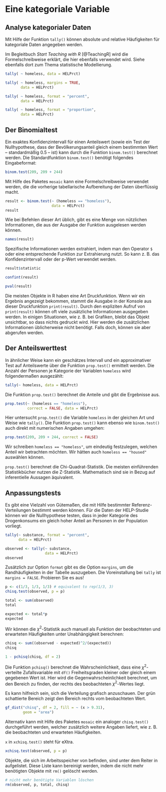 # Eine kategoriale Variable

## Analyse kategorialer Daten 
\index{Kategoriale Daten}

Mit Hilfe der Funktion `tally()` können absolute und relative Häufigkeiten für kategoriale Daten angegeben werden.

::: {.tiefereinsteigen data-latex="{tiefereinsteigen}"}
Im Begleitbuch *Start Teaching with R* [@TeachingR] wird die Formelschreibweise erklärt, die hier ebenfalls verwendet wird. Siehe ebenfalls dort zum Thema statistische Modellierung.
:::

\index{Tabellierungen}

```r
tally( ~ homeless, data = HELPrct)
```

```r
tally( ~ homeless, margins = TRUE, 
       data = HELPrct)
```

```r
tally( ~ homeless, format = "percent", 
       data = HELPrct)
```

```r
tally( ~ homeless, format = "proportion", 
       data = HELPrct)
```
\index{tally()}
\index{format Option}
\index{margins Option}

## Der Binomialtest
\index{Binomialtest}
\index{Kontingenztabellen}
Ein exaktes Konfidenzintervall für einen Anteilswert (sowie ein Test der Nullhypothese, dass der Bevölkerungsanteil gleich einem bestimmten Wert -- standardmäßig 0.5 -- ist) kann durch die Funktion `binom.test()` berechnet werden. Die Standardfunktion `binom.test()` benötigt folgendes Eingabeformat: 
```r
binom.test(209, 209 + 244)
```

\index{binom.test()}
Mit Hilfe des Paketes `mosaic` kann eine Formelschreibweise verwendet werden, die die vorherige tabellarische Aufbereitung der Daten überflüssig macht. 

```r
result <- binom.test(~ (homeless == "homeless"), 
                     data = HELPrct)
result
```

Wie bei Befehlen dieser Art üblich, gibt es eine Menge von nützlichen Informationen, die aus der Ausgabe der Funktion ausgelesen werden können. 

```r
names(result)
```

Spezifische Informationen werden extrahiert, indem man den Operator `$` oder eine entsprechende Funktion zur Extrahierung nutzt. So kann z.\ B. das Konfidenzintervall oder der p-Wert verwendet werden. 

```r
result$statistic
```

```r
confint(result)
```
\index{names()}
\index{confint()}

```r
pval(result)
```

::: {.tiefereinsteigen data-latex="{tiefereinsteigen}"}
Die meisten Objekte in R haben eine Art Druckfunktion. Wenn wir ein Ergebnis angezeigt bekommen, stammt die Ausgabe in der Konsole  aus dieser Druckfunktion `print(result)`. Durch den expliziten Aufruf von `print(result)` können oft viele zusätzliche Informationen ausgegeben werden. In einigen Situationen, wie z.\ B. bei Grafiken, bleibt das Objekt unsichtbar, so dass nichts gedruckt wird. Hier werden die zusätzlichen Informationen üblicherweise nicht benötigt. Falls doch, können sie aber abgerufen werden.
:::

\index{pval()}
\index{print()}

## Der Anteilswerttest 
In ähnlicher Weise kann ein geschätzes Intervall und ein approximativer Test auf Anteilswerte über die Funktion `prop.test()` ermittelt werden. Die Anzahl der Personen je Kategorie der Variablen `homeless` wird folgendermaßen ausgezählt:
\index{Binomialtest}

```r
tally(~ homeless, data = HELPrct)
```

Die Funktion `prop.test()` berechnet die Anteile und gibt die Ergebnisse aus. 

```r
prop.test(~ (homeless == "homeless"), 
          correct = FALSE, data = HELPrct)
```
\index{correct Option}
\index{prop.test()}

Hier untersucht `prop.test()` die Variable `homeless` in der gleichen Art und Weise wie `tally()`. Die Funktion `prop.test()` kann ebenso wie `binom.test()` auch direkt mit numerischen Angaben umgehen:  
\index{binom.test()}

```r
prop.test(209, 209 + 244, correct = FALSE)
```

::: {.infobox data-latex="{infobox}"}
Wir schreiben `homeless == "homeless"`, um eindeutig festzulegen, welchen Anteil wir betrachten möchten. Wir hätten auch `homeless == "housed"` auswählen können.

`prop.test()` berechnet die Chi-Quadrat-Statistik. Die meisten einführenden Statistikbücher nutzen die Z-Statistik. Mathematisch sind sie in Bezug auf inferentielle Aussagen äquivalent.
:::

\index{names()}

## Anpassungstests

\index{Anpassungstests}
Es gibt eine Vielzahl von Gütemaßen, die mit Hilfe bestimmter Referenz-Verteilungen bestimmt werden können. Für die Daten der HELP-Studie können wir die Nullhypothese testen, dass in jeder Kategorie des Drogenkonsums ein gleich hoher Anteil an Personen in der Population vorliegt.

```r
tally(~ substance, format = "percent", 
      data = HELPrct)
```

```r
observed <- tally(~ substance, 
                  data = HELPrct)
observed
```

::: {.achtung data-latex="{achtung}"}
Zusätzlich zur Option `format` gibt es die Option `margins`, um die Randhäufigkeiten in der Tabelle auszugeben. Die Voreinstallung bei `tally` ist `margins = FALSE`. Probieren Sie es aus!
:::

```r
p <- c(1/3, 1/3, 1/3) # equivalent to rep(1/3, 3) 
chisq.test(observed, p = p)
```
\index{chisq.test()}

```r
total <- sum(observed)
total
```

```r
expected <- total*p
expected
```

\index{sum()}
Wir können die $\chi^2$-Statistik auch manuell als Funktion der beobachteten und erwarteten Häufigkeiten unter Unabhängigkeit berechnen:

```r
chisq <- sum((observed - expected)^2/(expected))
chisq
```

```r
1 - pchisq(chisq, df = 2)
```

::: {.note data-latex="{note}"}
Die Funktion `pchisq()` berechnet die Wahrscheinlichkeit, dass eine $\chi^2$-verteilte Zufallsvariable mit `df()` Freiheitsgraden kleiner oder gleich einem gegebenen Wert ist. Hier wird die Gegenwahrscheinlichkeit berechnet, um den Bereich zu finden, der rechts des beobachteten $\chi^2$-Wertes liegt.
:::

\index{pchisq()}
Es kann hilfreich sein, sich die Verteilung grafisch anzuschauen. Der grün schattierte Bereich zeigt den Bereich rechts vom beobachteten Wert. 

```r
gf_dist("chisq", df = 2, fill = ~ (x > 9.31), 
        geom = "area")
```
\index{gf\_dist()}
\index{fill Option}
\index{geom Option}
Alternativ kann  mit Hilfe des Paketes `mosaic` ein analoger `chisq.test()` durchgeführt werden, welcher zusätzlich weitere Angaben liefert, wie z.\ B. die beobachteten und erwarteten Häufigkeiten.

::: {.note data-latex="{note}"}
`x` in `xchisq.test()` steht für eXtra.
:::

```r
xchisq.test(observed, p = p)
```

::: {.note data-latex="{note}"}
Objekte, die sich im Arbeitsspeicher von \textsf{R} befinden, sind unter dem Reiter \textsc{Environment} in \textsf{RStudio} aufgelistet. Diese Liste kann bereinigt werden, indem die nicht mehr benötigten Objekte mit `rm()` gelöscht werden.
:::

\index{xchisq.test()}
\index{pchisq()}

```r
# nicht mehr benötigte Variablen löschen
rm(observed, p, total, chisq)
```
